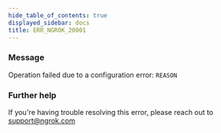```yaml
---
hide_table_of_contents: true
displayed_sidebar: docs
title: ERR_NGROK_20001
---
```




### Message

Operation failed due to a configuration error: `REASON`

<ErrorDetails error="err_ngrok_20001" />

### Further help

If you're having trouble resolving this error, please reach out to [support@ngrok.com](mailto:support@ngrok.com?subject=Help%20with%20ERR_NGROK_20001)
